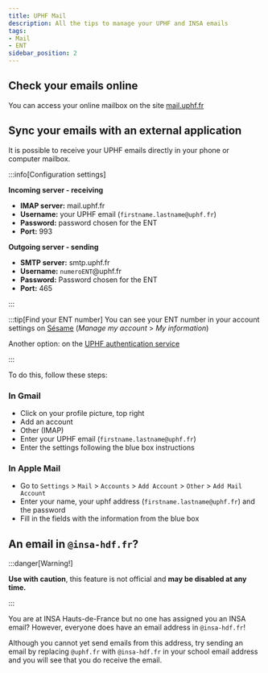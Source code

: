 ```yaml
---
title: UPHF Mail
description: All the tips to manage your UPHF and INSA emails
tags:
- Mail
- ENT
sidebar_position: 2
---
```


## Check your emails online

You can access your online mailbox on the site [mail.uphf.fr](https://mail.uphf.fr)

## Sync your emails with an external application
It is possible to receive your UPHF emails directly in your phone or computer mailbox.

:::info[Configuration settings]

**Incoming server - receiving**
- **IMAP server:** mail.uphf.fr
- **Username:** your UPHF email (`firstname.lastname@uphf.fr`)
- **Password:** password chosen for the ENT
- **Port:** 993

**Outgoing server - sending**
- **SMTP server:** smtp.uphf.fr
- **Username:** `numeroENT`@uphf.fr
- **Password:** Password chosen for the ENT
- **Port:** 465

:::

:::tip[Find your ENT number]
You can see your ENT number in your account settings on [Sésame](https://sesame.uphf.fr) (*Manage my account* > *My information*)

Another option: on the [UPHF authentication service](https://cas.uphf.fr)

:::

To do this, follow these steps:
### In Gmail
- Click on your profile picture, top right
- Add an account
- Other (IMAP)
- Enter your UPHF email (`firstname.lastname@uphf.fr`)
- Enter the settings following the blue box instructions

### In Apple Mail
- Go to `Settings` > `Mail` > `Accounts` > `Add Account` > `Other` > `Add Mail Account`
- Enter your name, your uphf address (`firstname.lastname@uphf.fr`) and the password
- Fill in the fields with the information from the blue box

## An email in `@insa-hdf.fr`?
:::danger[Warning!]

 **Use with caution**, this feature is not official and **may be disabled at any time.**

 :::

You are at INSA Hauts-de-France but no one has assigned you an INSA email?
However, everyone does have an email address in `@insa-hdf.fr`!

Although you cannot yet send emails from this address, try sending an email by replacing `@uphf.fr` with `@insa-hdf.fr` in your school email address and you will see that you do receive the email.

